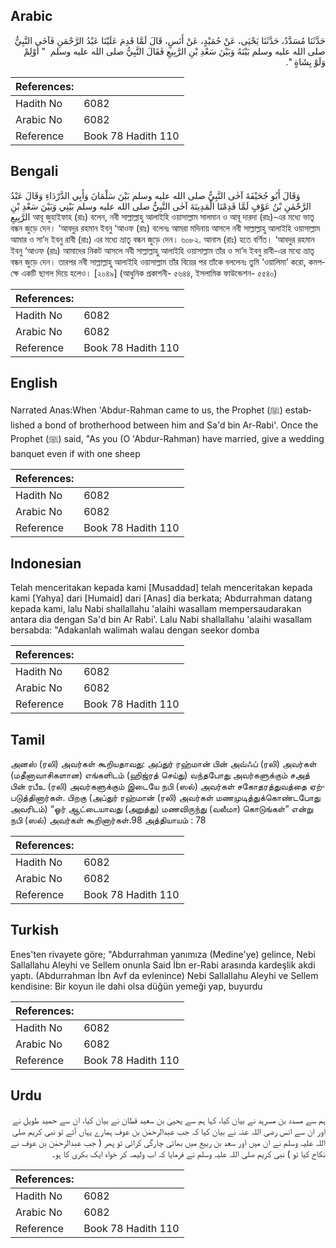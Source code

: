 ## Arabic


<div dir="rtl" lang="ar" style={{fontSize:'larger',backgroundColor:'#f8f9fa',padding:20}}>
حَدَّثَنَا مُسَدَّدٌ، حَدَّثَنَا يَحْيَى، عَنْ حُمَيْدٍ، عَنْ أَنَسٍ، قَالَ لَمَّا قَدِمَ عَلَيْنَا عَبْدُ الرَّحْمَنِ فَآخَى النَّبِيُّ صلى الله عليه وسلم بَيْنَهُ وَبَيْنَ سَعْدِ بْنِ الرَّبِيعِ فَقَالَ النَّبِيُّ صلى الله عليه وسلم ‏ "‏ أَوْلِمْ وَلَوْ بِشَاةٍ ‏"‏‏.‏
</div>
<div style={{backgroundColor:'#f8f9fa',padding:20, marginBottom: 10}}><table> <thead> <tr> <th>References:</th> <th></th> </tr> </thead> <tbody><tr><td>Hadith No</td><td>6082</td></tr><tr><td>Arabic No</td><td>6082</td></tr><tr><td>Reference</td><td>Book 78 Hadith 110</td></tr></tbody></table></div>

## Bengali


<div dir="ltr" lang="bn" style={{fontSize:'larger',backgroundColor:'#f8f9fa',padding:20}}>
وَقَالَ أَبُو جُحَيْفَةَ آخٰى النَّبِيُّ صلى الله عليه وسلم بَيْنَ سَلْمَانَ وَأَبِي الدَّرْدَاءِ وَقَالَ عَبْدُ الرَّحْمٰنِ بْنُ عَوْفٍ لَمَّا قَدِمْنَا الْمَدِينَةَ آخٰى النَّبِيُّ صلى الله عليه وسلم بَيْنِي وَبَيْنَ سَعْدِ بْنِ الرَّبِيعِ আবূ জুহাইফাহ (রাঃ) বলেন, নবী সাল্লাল্লাহু আলাইহি ওয়াসাল্লাম সালমান ও আবূ দারদা (রাঃ)-এর মধ্যে ভাতৃ বন্ধন জুড়ে দেন। ‘আবদুর রহমান ইবনু ‘আওফ (রাঃ) বলেনঃ আমরা মদিনায় আসলে নবী সাল্লাল্লাহু আলাইহি ওয়াসাল্লাম আমার ও সা’দ ইবনু রাবী (রাঃ) এর মধ্যে ভ্রাতৃ বন্ধন জুড়ে দেন। ৬০৮২. আনাস (রাঃ) হতে বর্ণিত। ‘আবদুর রহমান ইবনু ‘আওফ (রাঃ) আমাদের নিকট আসলে নবী সাল্লাল্লাহু আলাইহি ওয়াসাল্লাম তাঁর ও সা’দ ইবনু রাবী-এর মধ্যে ভ্রাতৃ বন্ধন জুড়ে দেন। তারপর নবী সাল্লাল্লাহু আলাইহি ওয়াসাল্লাম তাঁর বিয়ের পর তাঁকে বললেনঃ তুমি ‘ওয়ালিমা’ করো, কমপক্ষে একটি ছাগল দিয়ে হলেও। [২০৪৯] (আধুনিক প্রকাশনী- ৫৬৪৪, ইসলামিক ফাউন্ডেশন- ৫৫৪০)
</div>
<div style={{backgroundColor:'#f8f9fa',padding:20, marginBottom: 10}}><table> <thead> <tr> <th>References:</th> <th></th> </tr> </thead> <tbody><tr><td>Hadith No</td><td>6082</td></tr><tr><td>Arabic No</td><td>6082</td></tr><tr><td>Reference</td><td>Book 78 Hadith 110</td></tr></tbody></table></div>

## English


<div dir="ltr" lang="en" style={{fontSize:'larger',backgroundColor:'#f8f9fa',padding:20}}>
Narrated Anas:When 'Abdur-Rahman came to us, the Prophet (ﷺ) established a bond of brotherhood between him and Sa'd bin Ar-Rabi'. Once the Prophet (ﷺ) said, "As you (O 'Abdur-Rahman) have married, give a wedding banquet even if with one sheep
</div>
<div style={{backgroundColor:'#f8f9fa',padding:20, marginBottom: 10}}><table> <thead> <tr> <th>References:</th> <th></th> </tr> </thead> <tbody><tr><td>Hadith No</td><td>6082</td></tr><tr><td>Arabic No</td><td>6082</td></tr><tr><td>Reference</td><td>Book 78 Hadith 110</td></tr></tbody></table></div>

## Indonesian


<div dir="ltr" lang="id" style={{fontSize:'larger',backgroundColor:'#f8f9fa',padding:20}}>
Telah menceritakan kepada kami [Musaddad] telah menceritakan kepada kami [Yahya] dari [Humaid] dari [Anas] dia berkata; Abdurrahman datang kepada kami, lalu Nabi shallallahu 'alaihi wasallam mempersaudarakan antara dia dengan Sa'd bin Ar Rabi'. Lalu Nabi shallallahu 'alaihi wasallam bersabda: "Adakanlah walimah walau dengan seekor domba
</div>
<div style={{backgroundColor:'#f8f9fa',padding:20, marginBottom: 10}}><table> <thead> <tr> <th>References:</th> <th></th> </tr> </thead> <tbody><tr><td>Hadith No</td><td>6082</td></tr><tr><td>Arabic No</td><td>6082</td></tr><tr><td>Reference</td><td>Book 78 Hadith 110</td></tr></tbody></table></div>

## Tamil


<div dir="ltr" lang="ta" style={{fontSize:'larger',backgroundColor:'#f8f9fa',padding:20}}>
அனஸ் (ரலி) அவர்கள் கூறியதாவது: அப்துர் ரஹ்மான் பின் அவ்ஃப் (ரலி) அவர்கள் (மதீனாவாசிகளான) எங்களிடம் (ஹிஜ்ரத் செய்து) வந்தபோது அவர்களுக்கும் சஅத் பின் ரபீஉ (ரலி) அவர்களுக்கும் இடையே நபி (ஸல்) அவர்கள் சகோதரத்துவத்தை ஏற்படுத்தினார்கள். பிறகு (அப்துர் ரஹ்மான் (ரலி) அவர்கள் மணமுடித்துக்கொண்டபோது அவரிடம்) “ஓர் ஆட்டையாவது (அறுத்து) மணவிருந்து (வலீமா) கொடுங்கள்” என்று நபி (ஸல்) அவர்கள் கூறினார்கள்.98 அத்தியாயம் : 78
</div>
<div style={{backgroundColor:'#f8f9fa',padding:20, marginBottom: 10}}><table> <thead> <tr> <th>References:</th> <th></th> </tr> </thead> <tbody><tr><td>Hadith No</td><td>6082</td></tr><tr><td>Arabic No</td><td>6082</td></tr><tr><td>Reference</td><td>Book 78 Hadith 110</td></tr></tbody></table></div>

## Turkish


<div dir="ltr" lang="tr" style={{fontSize:'larger',backgroundColor:'#f8f9fa',padding:20}}>
Enes'ten rivayete göre; "Abdurrahman yanımıza (Medine'ye) gelince, Nebi Sallallahu Aleyhi ve Sellem onunla Said İbn er-Rabi arasında kardeşlik akdi yaptı. (Abdurrahman İbn Avf da evlenince) Nebi Sallallahu Aleyhi ve Sellem kendisine: Bir koyun ile dahi olsa düğün yemeği yap, buyurdu
</div>
<div style={{backgroundColor:'#f8f9fa',padding:20, marginBottom: 10}}><table> <thead> <tr> <th>References:</th> <th></th> </tr> </thead> <tbody><tr><td>Hadith No</td><td>6082</td></tr><tr><td>Arabic No</td><td>6082</td></tr><tr><td>Reference</td><td>Book 78 Hadith 110</td></tr></tbody></table></div>

## Urdu


<div dir="rtl" lang="ur" style={{fontSize:'larger',backgroundColor:'#f8f9fa',padding:20}}>
ہم سے مسدد بن مسرہد نے بیان کیا، کہا ہم سے یحییٰ بن سعید قطان نے بیان کیا، ان سے حمید طویل نے اور ان سے انس رضی اللہ عنہ نے بیان کیا کہ جب عبدالرحمٰن بن عوف ہمارے یہاں آئے تو نبی کریم صلی اللہ علیہ وسلم نے ان میں اور سعد بن ربیع میں بھائی چارگی کرائی تو پھر ( جب عبدالرحمٰن بن عوف نے نکاح کیا تو ) نبی کریم صلی اللہ علیہ وسلم نے فرمایا کہ اب ولیمہ کر خواہ ایک بکری کا ہو۔
</div>
<div style={{backgroundColor:'#f8f9fa',padding:20, marginBottom: 10}}><table> <thead> <tr> <th>References:</th> <th></th> </tr> </thead> <tbody><tr><td>Hadith No</td><td>6082</td></tr><tr><td>Arabic No</td><td>6082</td></tr><tr><td>Reference</td><td>Book 78 Hadith 110</td></tr></tbody></table></div>